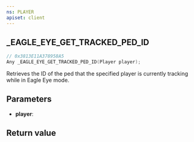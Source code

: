 ```yaml
---
ns: PLAYER
apiset: client
---
```

## _EAGLE_EYE_GET_TRACKED_PED_ID

```c
// 0x3813E11A378958A5
Any _EAGLE_EYE_GET_TRACKED_PED_ID(Player player);
```

Retrieves the ID of the ped that the specified player is currently tracking while in Eagle Eye mode.

## Parameters
* **player**:

## Return value